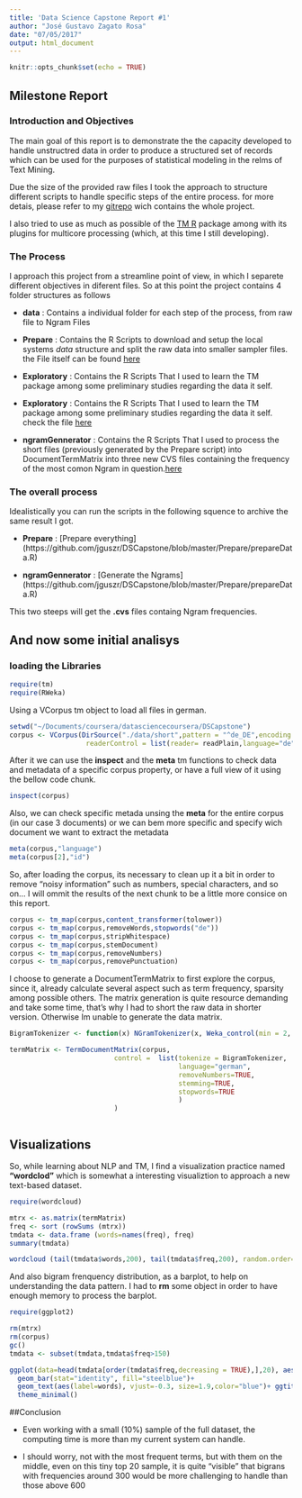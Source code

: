 ```yaml
---
title: 'Data Science Capstone Report #1'
author: "José Gustavo Zagato Rosa"
date: "07/05/2017"
output: html_document
---
```


```r
knitr::opts_chunk$set(echo = TRUE)
```

## Milestone Report 
### Introduction and Objectives

The main goal of this report is to demonstrate the the capacity developed to handle unstructred data in order to produce a structured set of records which can  be used for the purposes of statistical modeling in the relms of Text Mining. 

Due the size of the provided raw files I took the approach to structure different scripts to handle specific steps of the entire process. for more detais, please refer to my [gitrepo](https://github.com/jguszr/DSCapstone) wich contains the whole project. 

I also tried to use as much as possible of the  [TM R](https://cran.r-project.org/web/packages/tm/index.html)  package among with its plugins for multicore processing (which, at this time I still developing).

### The Process

I approach this project from a streamline point of view, in which I separete different objectives in diferent files. So at this point the project contains 4 folder structures as follows

* **data** : Contains a individual folder for each step of the process, from raw file to Ngram Files
* **Prepare** : Contains the R Scripts to download and setup the local systems *data* structure and split the raw data into smaller sampler files. the File itself can be found [here](https://github.com/jguszr/DSCapstone/blob/master/Prepare/prepareData.R)

* **Exploratory** : Contains the R Scripts That I used to learn the TM package among some preliminary studies regarding the data it self. 

* **Exploratory** : Contains the R Scripts That I used to learn the TM package among some preliminary studies regarding the data it self. check the file [here](https://github.com/jguszr/DSCapstone/blob/master/Exploratory/CorseExplorer.R)

* **ngramGennerator** : Contains the R Scripts That I used to process the short files (previously generated by the Prepare script) into DocumentTermMatrix into three new CVS files containing the frequency of the most comon Ngram in question.[here](https://github.com/jguszr/DSCapstone/blob/master/ngramGennerator/nGramGenerator.R)

### The overall process 

Idealistically you can run the scripts in the following squence to archive the same result I got.

* **Prepare** : [Prepare everything] (https://github.com/jguszr/DSCapstone/blob/master/Prepare/prepareData.R)

* **ngramGennerator** : [Generate the Ngrams] (https://github.com/jguszr/DSCapstone/blob/master/Prepare/prepareData.R)

This two steeps will get the __.cvs__ files containg Ngram frequencies.


## And now some initial analisys

### loading the Libraries 
```r
require(tm)
require(RWeka)

```

Using a VCorpus tm object to load all files in german. 

```r
setwd("~/Documents/coursera/datasciencecoursera/DSCapstone")
corpus <- VCorpus(DirSource("./data/short",pattern = "^de_DE",encoding = "UTF-8"),
                   readerControl = list(reader= readPlain,language="de",load=TRUE))
```

After it we can use the __inspect__ and the __meta__ tm functions to check data and metadata of a specific corpus property, or have a full view of it using the bellow code chunk. 
```r
inspect(corpus)
```
Also, we can check specific metada unsing the __meta__ for the entire corpus (in our case 3 documents) or we can bem more specific and specify wich document we want to extract the metadata 

```r
meta(corpus,"language")
meta(corpus[2],"id")
```

So, after loading the corpus, its necessary to clean up it a bit in order to remove "noisy information" such as numbers, special characters, and so on... I will ommit the results of the next chunk to be a little more consice on this report.

```r
corpus <- tm_map(corpus,content_transformer(tolower))
corpus <- tm_map(corpus,removeWords,stopwords("de"))
corpus <- tm_map(corpus,stripWhitespace)
corpus <- tm_map(corpus,stemDocument)
corpus <- tm_map(corpus,removeNumbers)
corpus <- tm_map(corpus,removePunctuation)

```

I choose to generate a DocumentTermMatrix to first explore the corpus, since it, already calculate several aspect such as term frequency, sparsity among possible others. The matrix generation is quite resource demanding and take some time, that's why I had to short the raw data in shorter version. Otherwise Im unable to generate the data matrix.

```r

BigramTokenizer <- function(x) NGramTokenizer(x, Weka_control(min = 2, max = 2))

termMatrix <- TermDocumentMatrix(corpus, 
                          control =  list(tokenize = BigramTokenizer,
                                          language="german",
                                          removeNumbers=TRUE,
                                          stemming=TRUE,
                                          stopwords=TRUE
                                          )
                          )



```


## Visualizations

So, while learning about NLP and TM, I find a visualization practice named **"wordclod"** which is somewhat a interesting visualiztion to approach a new text-based dataset.

```r
require(wordcloud)

mtrx <- as.matrix(termMatrix)
freq <- sort (rowSums (mtrx))
tmdata <- data.frame (words=names(freq), freq)
summary(tmdata)
```


```r
wordcloud (tail(tmdata$words,200), tail(tmdata$freq,200), random.order=FALSE, colors=brewer.pal(8, "Spectral"))

```


And also bigram frenquency distribution, as a barplot, to help on understanding the data pattern. I had to **rm** some object in order to have enough memory to process the barplot.
```r

require(ggplot2)

rm(mtrx)
rm(corpus)
gc()
tmdata <- subset(tmdata,tmdata$freq>150)

ggplot(data=head(tmdata[order(tmdata$freq,decreasing = TRUE),],20), aes(x=words, y=freq)) +
  geom_bar(stat="identity", fill="steelblue")+ 
  geom_text(aes(label=words), vjust=-0.3, size=1.9,color="blue")+ ggtitle("Top 20 most frequent  \n bigrams") + 
  theme_minimal()

```

##Conclusion

* Even working with a small (10%) sample of the full dataset, the computing time is more than my current system can handle.

* I should worry, not with the most frequent terms, but with them on the middle, even on this tiny top 20 sample, it is quite "visible" that bigrans with frequencies around 300 would be more challenging to handle than those above 600 

